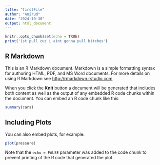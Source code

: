 ```yaml
---
title: "firstFile"
author: "Anirud"
date: "2024-10-30"
output: html_document
---
```


```r
knitr::opts_chunk$set(echo = TRUE)
print('1st pull cuz i aint gonna pull bitches')
```

## R Markdown

This is an R Markdown document. Markdown is a simple formatting syntax for authoring HTML, PDF, and MS Word documents. For more details on using R Markdown see <http://rmarkdown.rstudio.com>.

When you click the **Knit** button a document will be generated that includes both content as well as the output of any embedded R code chunks within the document. You can embed an R code chunk like this:

```r
summary(cars)
```

## Including Plots

You can also embed plots, for example:

```r
plot(pressure)
```

Note that the `echo = FALSE` parameter was added to the code chunk to prevent printing of the R code that generated the plot.
